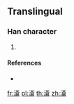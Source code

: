 {{character info/new}}
==Translingual==

===Han character===
{{Han char|rn=85|rad=水|as=14|sn=17|four=|canj=ETOR,XETOR}}

# {{defn|Han|sort=水14}}

====References====
* {{Han ref|kx=0657.361|hdz=31766.041|uh=6FF8|ud=28664}}

[[fr:濸]]
[[pl:濸]]
[[th:濸]]
[[zh:濸]]